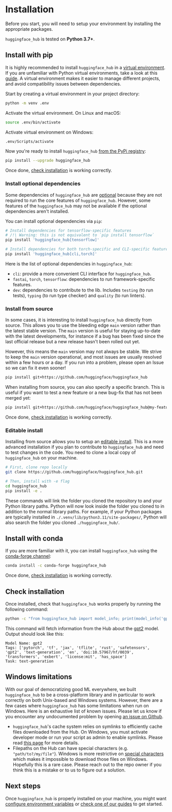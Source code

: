 # Installation

Before you start, you will need to setup your environment by installing the appropriate packages.

`huggingface_hub` is tested on **Python 3.7+**.

## Install with pip

It is highly recommended to install `huggingface_hub` in a [virtual environment](https://docs.python.org/3/library/venv.html).
If you are unfamiliar with Python virtual environments, take a look at this [guide](https://packaging.python.org/en/latest/guides/installing-using-pip-and-virtual-environments/).
A virtual environment makes it easier to manage different projects, and avoid compatibility issues between dependencies.

Start by creating a virtual environment in your project directory:

```bash
python -m venv .env
```

Activate the virtual environment. On Linux and macOS:

```bash
source .env/bin/activate
```

Activate virtual environment on Windows:

```bash
.env/Scripts/activate
```

Now you're ready to install `huggingface_hub` [from the PyPi registry](https://pypi.org/project/huggingface-hub/):

```bash
pip install --upgrade huggingface_hub
```

Once done, [check installation](#check-installation) is working correctly.

### Install optional dependencies

Some dependencies of `huggingface_hub` are [optional](https://setuptools.pypa.io/en/latest/userguide/dependency_management.html#optional-dependencies) because they are not required to run the core features of `huggingface_hub`. However, some features of the `huggingface_hub` may not be available if the optional dependencies aren't installed.

You can install optional dependencies via `pip`:
```bash
# Install dependencies for tensorflow-specific features
# /!\ Warning: this is not equivalent to `pip install tensorflow`
pip install 'huggingface_hub[tensorflow]'

# Install dependencies for both torch-specific and CLI-specific features.
pip install 'huggingface_hub[cli,torch]'
```

Here is the list of optional dependencies in `huggingface_hub`:
- `cli`: provide a more convenient CLI interface for `huggingface_hub`.
- `fastai`, `torch`, `tensorflow`: dependencies to run framework-specific features.
- `dev`: dependencies to contribute to the lib. Includes `testing` (to run tests), `typing` (to run type checker) and `quality` (to run linters).



### Install from source

In some cases, it is interesting to install `huggingface_hub` directly from source.
This allows you to use the bleeding edge `main` version rather than the latest stable version.
The `main` version is useful for staying up-to-date with the latest developments, for instance
if a bug has been fixed since the last official release but a new release hasn't been rolled out yet.

However, this means the `main` version may not always be stable. We strive to keep the
`main` version operational, and most issues are usually resolved
within a few hours or a day. If you run into a problem, please open an Issue so we can
fix it even sooner!

```bash
pip install git+https://github.com/huggingface/huggingface_hub
```

When installing from source, you can also specify a specific branch. This is useful if you
want to test a new feature or a new bug-fix that has not been merged yet:

```bash
pip install git+https://github.com/huggingface/huggingface_hub@my-feature-branch
```

Once done, [check installation](#check-installation) is working correctly.

### Editable install

Installing from source allows you to setup an [editable install](https://pip.pypa.io/en/stable/topics/local-project-installs/#editable-installs).
This is a more advanced installation if you plan to contribute to `huggingface_hub`
and need to test changes in the code. You need to clone a local copy of `huggingface_hub`
on your machine.

```bash
# First, clone repo locally
git clone https://github.com/huggingface/huggingface_hub.git

# Then, install with -e flag
cd huggingface_hub
pip install -e .
```

These commands will link the folder you cloned the repository to and your Python library paths.
Python will now look inside the folder you cloned to in addition to the normal library paths.
For example, if your Python packages are typically installed in `./.venv/lib/python3.11/site-packages/`,
Python will also search the folder you cloned `./huggingface_hub/`.

## Install with conda

If you are more familiar with it, you can install `huggingface_hub` using the [conda-forge channel](https://anaconda.org/conda-forge/huggingface_hub):


```bash
conda install -c conda-forge huggingface_hub
```

Once done, [check installation](#check-installation) is working correctly.

## Check installation

Once installed, check that `huggingface_hub` works properly by running the following command:

```bash
python -c "from huggingface_hub import model_info; print(model_info('gpt2'))"
```

This command will fetch information from the Hub about the [gpt2](https://huggingface.co/gpt2) model.
Output should look like this:

```text
Model Name: gpt2
Tags: ['pytorch', 'tf', 'jax', 'tflite', 'rust', 'safetensors', 'gpt2', 'text-generation', 'en', 'doi:10.57967/hf/0039', 'transformers', 'exbert', 'license:mit', 'has_space']
Task: text-generation
```

## Windows limitations

With our goal of democratizing good ML everywhere, we built `huggingface_hub` to be a
cross-platform library and in particular to work correctly on both Unix-based and Windows
systems. However, there are a few cases where `huggingface_hub` has some limitations when
run on Windows. Here is an exhaustive list of known issues. Please let us know if you
encounter any undocumented problem by opening [an issue on Github](https://github.com/huggingface/huggingface_hub/issues/new/choose).

- `huggingface_hub`'s cache system relies on symlinks to efficiently cache files downloaded
from the Hub. On Windows, you must activate developer mode or run your script as admin to
enable symlinks. Please read [this page](./how-to-cache#limitations) for more details.
- Filepaths on the Hub can have special characters (e.g. `"path/to?/my/file"`). Windows is
more restrictive on [special characters](https://learn.microsoft.com/en-us/windows/win32/intl/character-sets-used-in-file-names)
which makes it impossible to download those files on Windows. Hopefully this is a rare case.
Please reach out to the repo owner if you think this is a mistake or to us to figure out
a solution.


## Next steps

Once `huggingface_hub` is properly installed on your machine, you might want
[configure environment variables](package_reference/environment_variables) or [check one of our guides](guides/overview) to get started.